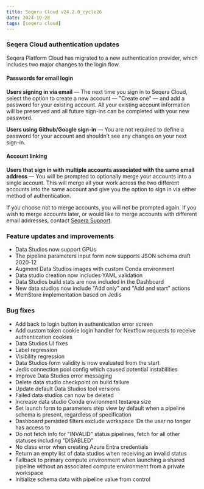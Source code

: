 ```yaml
---
title: Seqera Cloud v24.2.0_cycle26
date: 2024-10-28
tags: [seqera cloud]
---
```


### Seqera Cloud authentication updates

Seqera Platform Cloud has migrated to a new authentication provider, which includes two major changes to the login flow. 

#### Passwords for email login 

**Users signing in via email** — The next time you sign in to Seqera Cloud, select the option to create a new account — "Create one" — and add a password for your existing account.  All your existing account information will be preserved and all future sign-ins can be completed with your new password.  
 
**Users using Github/Google sign-in** — You are not required to define a password for your account and shouldn’t see any changes on your next sign-in.  

#### Account linking 

**Users that sign in with multiple accounts associated with the same email address** — You will be prompted to optionally merge your accounts into a single account. This will merge all your work across the two different accounts into the same account and give you the option to sign in via either method of authentication.  

If you choose not to merge accounts, you will not be prompted again. If you wish to merge accounts later, or would like to merge accounts with different email addresses, contact [Seqera Support](https://support.seqera.io).  

### Feature updates and improvements

- Data Studios now support GPUs
- The pipeline parameters input form now supports JSON schema draft 2020-12
- Augment Data Studios images with custom Conda environment
- Data studio creation now includes YAML validation
- Data Studios build stats are now included in the Dashboard
- New data studios now include "Add only" and "Add and start" actions
- MemStore implementation based on Jedis

### Bug fixes 

- Add back to login button in authentication error screen
- Add custom token cookie login handler for Nextflow requests to receive authentication cookies
- Data Studios UI fixes
- Label regression
- Visibility regression
- Data Studios form validity is now evaluated from the start
- Jedis connection pool config which caused potential instabilities
- Improve Data Studios error messaging 
- Delete data studio checkpoint on build failure
- Update default Data Studios tool versions
- Failed data studios can now be deleted 
- Increase data studio Conda environment textarea size 
- Set launch form to parameters step view by default when a pipeline schema is present, regardless of specification
- Dashboard persisted filters exclude workspace IDs the user no longer has access to
- Do not fetch info for "INVALID" status pipelines, fetch for all other statuses including "DISABLED"
- No class error when creating Azure Entra credentials
- Return an empty list of data studios when receiving an invalid status
- Fallback to primary compute environment when launching a shared pipeline without an associated compute environment from a private workspace
- Initialize schema data with pipeline value from control 